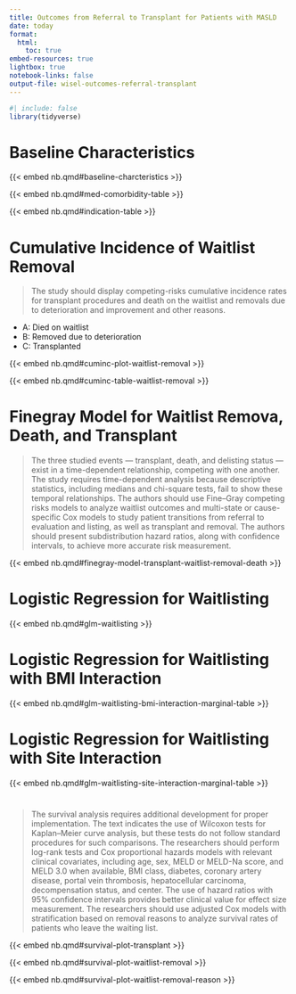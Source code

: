 ```yaml
---
title: Outcomes from Referral to Transplant for Patients with MASLD
date: today
format: 
  html:
    toc: true
embed-resources: true
lightbox: true
notebook-links: false
output-file: wisel-outcomes-referral-transplant
---
```


```r
#| include: false
library(tidyverse)
```

# Baseline Characteristics

{{< embed nb.qmd#baseline-charcteristics >}}

{{< embed nb.qmd#med-comorbidity-table >}}

{{< embed nb.qmd#indication-table >}}

# Cumulative Incidence of Waitlist Removal

> The study should display competing-risks cumulative incidence rates for transplant procedures and death on the waitlist and removals due to deterioration and improvement and other reasons.

- A: Died on waitlist
- B: Removed due to deterioration
- C: Transplanted

{{< embed nb.qmd#cuminc-plot-waitlist-removal >}}

{{< embed nb.qmd#cuminc-table-waitlist-removal >}}

# Finegray Model for Waitlist Remova, Death, and Transplant

> The three studied events — transplant, death, and delisting status — exist in a time-dependent relationship, competing with one another. The study requires time-dependent analysis because descriptive statistics, including medians and chi-square tests, fail to show these temporal relationships. The authors should use Fine–Gray competing risks models to analyze waitlist outcomes and multi-state or cause-specific Cox models to study patient transitions from referral to evaluation and listing, as well as transplant and removal. The authors should present subdistribution hazard ratios, along with confidence intervals, to achieve more accurate risk measurement.

{{< embed nb.qmd#finegray-model-transplant-waitlist-removal-death >}}

# Logistic Regression for Waitlisting

{{< embed nb.qmd#glm-waitlisting >}}

# Logistic Regression for Waitlisting with BMI Interaction

{{< embed nb.qmd#glm-waitlisting-bmi-interaction-marginal-table >}}

# Logistic Regression for Waitlisting with Site Interaction

{{< embed nb.qmd#glm-waitlisting-site-interaction-marginal-table >}}

# 

> The survival analysis requires additional development for proper implementation. The text indicates the use of Wilcoxon tests for Kaplan–Meier curve analysis, but these tests do not follow standard procedures for such comparisons. The researchers should perform log-rank tests and Cox proportional hazards models with relevant clinical covariates, including age, sex, MELD or MELD-Na score, and MELD 3.0 when available, BMI class, diabetes, coronary artery disease, portal vein thrombosis, hepatocellular carcinoma, decompensation status, and center. The use of hazard ratios with 95% confidence intervals provides better clinical value for effect size measurement. The researchers should use adjusted Cox models with stratification based on removal reasons to analyze survival rates of patients who leave the waiting list.

{{< embed nb.qmd#survival-plot-transplant >}}

{{< embed nb.qmd#survival-plot-waitlist-removal >}}

{{< embed nb.qmd#survival-plot-waitlist-removal-reason >}}

